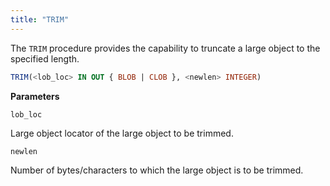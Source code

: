 ```yaml
---
title: "TRIM"
---
```


The `TRIM` procedure provides the capability to truncate a large object to the specified length.

```sql
TRIM(<lob_loc> IN OUT { BLOB | CLOB }, <newlen> INTEGER)
```

**Parameters**

`lob_loc`

 Large object locator of the large object to be trimmed.

`newlen`

 Number of bytes/characters to which the large object is to be trimmed.
